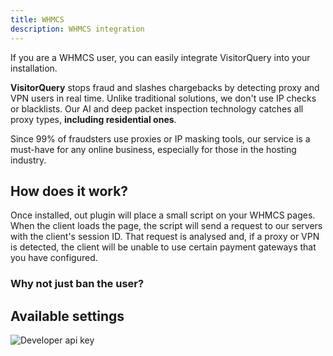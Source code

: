 ```yaml
---
title: WHMCS
description: WHMCS integration
---
```


If you are a WHMCS user, you can easily integrate VisitorQuery into your installation. 

**VisitorQuery** stops fraud and slashes chargebacks by detecting proxy and VPN users in real time. 
Unlike traditional solutions, we don't use IP checks or blacklists. 
Our AI and deep packet inspection technology catches all proxy types, **including residential ones**.

Since 99% of fraudsters use proxies or IP masking tools, our service is a must-have for any online business, especially for those in the hosting industry.

## How does it work?

Once installed, out plugin will place a small script on your WHMCS pages. When the client loads the page, the script will send a request to our servers with the client's session ID.
That request is analysed and, if a proxy or VPN is detected, the client will be unable to use certain payment gateways that you have configured.

### Why not just ban the user?

## Available settings
<img
  className="border rounded-xl shadow-md"
  src="/images/whmcs/settings.png"
  alt="Developer api key"
/>